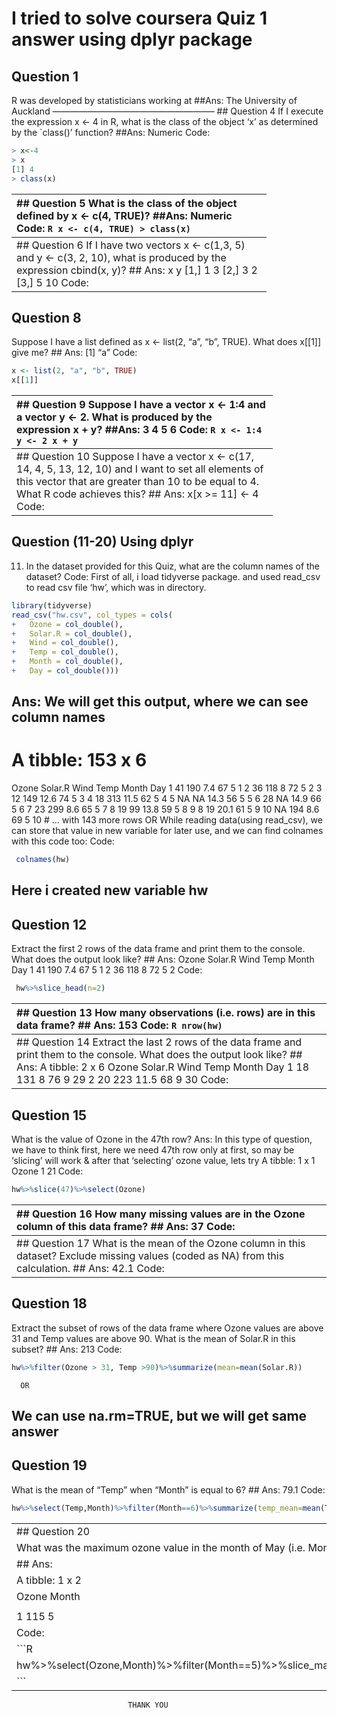 # I tried to solve coursera Quiz 1 answer using dplyr package
## Question 1
R was developed by statisticians working at
##Ans: The University of Auckland
--------------------------------------------------------
## Question 4
If I execute the expression x <- 4 in R, what is the class of the object 'x' as determined by the `class()' function?
##Ans: Numeric
Code:
```R
> x<-4
> x
[1] 4
> class(x)
```
--------------------------------------------------------
## Question 5
What is the class of the object defined by x <- c(4, TRUE)?
##Ans: Numeric
Code:
```R
x <- c(4, TRUE)
> class(x)
```
---------------------------------------------------------
## Question 6
If I have two vectors x <- c(1,3, 5) and y <- c(3, 2, 10), what is produced by the expression cbind(x, y)?
## Ans: 
x  y
[1,] 1  3
[2,] 3  2
[3,] 5 10
Code:
```R
x <- c(1,3, 5)
y <- c(3, 2, 10)
cbind(x, y)
```
----------------------------------------------------------
## Question 8
Suppose I have a list defined as x <- list(2, "a", "b", TRUE). What does x[[1]] give me?
## Ans: [1] "a"
Code:
```R
x <- list(2, "a", "b", TRUE)
x[[1]]
```
-----------------------------------------------------------
## Question 9
Suppose I have a vector x <- 1:4 and a vector y <- 2. What is produced by the expression x + y?
##Ans: 3 4 5 6
Code:
```R
x <- 1:4
y <- 2
x + y
```
-----------------------------------------------------------
## Question 10
Suppose I have a vector x <- c(17, 14, 4, 5, 13, 12, 10) and I want to set all elements of this vector that are greater than 10 to be equal to 4. What R code achieves this?
## Ans: x[x >= 11] <- 4
Code:
```R
x <- c(17, 14, 4, 5, 13, 12, 10)
x[x >= 11] <- 4
x
```
----------------------------------------------------------
## Question (11-20) Using dplyr
11. In the dataset provided for this Quiz, what are the column names of the dataset?
Code:
First of all, i load tidyverse package. and used read_csv to read csv file 'hw', which was in directory.
```R
library(tidyverse)
read_csv("hw.csv", col_types = cols(
+   Ozone = col_double(),
+   Solar.R = col_double(),
+   Wind = col_double(),
+   Temp = col_double(),
+   Month = col_double(),
+   Day = col_double()))
```
## Ans: We will get this output, where we can see column names
# A tibble: 153 x 6
   Ozone Solar.R  Wind  Temp Month   Day
   <dbl>   <dbl> <dbl> <dbl> <dbl> <dbl>
 1    41     190   7.4    67     5     1
 2    36     118   8      72     5     2
 3    12     149  12.6    74     5     3
 4    18     313  11.5    62     5     4
 5    NA      NA  14.3    56     5     5
 6    28      NA  14.9    66     5     6
 7    23     299   8.6    65     5     7
 8    19      99  13.8    59     5     8
 9     8      19  20.1    61     5     9
10    NA     194   8.6    69     5    10
# ... with 143 more rows
               OR
While reading data(using read_csv), we can store that value in new variable for later use, and we can find colnames with this code too:
Code:
```R
 colnames(hw)
```
Here i created new variable hw
--------------------------------------------------------------------------
## Question 12 
Extract the first 2 rows of the data frame and print them to the console. What does the output look like?
## Ans: 
  Ozone Solar.R  Wind  Temp Month   Day
  <dbl>   <dbl> <dbl> <dbl> <dbl> <dbl>
1    41     190   7.4    67     5     1
2    36     118   8      72     5     2
Code:
```R
 hw%>%slice_head(n=2)
```
-------------------------------------------------------------------------------
## Question 13
How many observations (i.e. rows) are in this data frame?
## Ans: 153
Code:
```R
nrow(hw)
```
-------------------------------------------------------------------------------    
## Question 14
Extract the last 2 rows of the data frame and print them to the console. What does the output look like?
## Ans: 
A tibble: 2 x 6
  Ozone Solar.R  Wind  Temp Month   Day
  <dbl>   <dbl> <dbl> <dbl> <dbl> <dbl>
1    18     131   8      76     9    29
2    20     223  11.5    68     9    30
Code:
```R
hw%>%slice_tail(n=2)
```
--------------------------------------------------------------------------------
## Question 15
What is the value of Ozone in the 47th row?
Ans: In this type of question, we have to think first, here we need 47th row only at first, so may be 'slicing' will work & after that 'selecting' ozone value, lets try
 A tibble: 1 x 1
  Ozone
  <dbl>
1    21
Code:
```R
hw%>%slice(47)%>%select(Ozone)
```
----------------------------------------------------------------------------------
## Question 16
How many missing values are in the Ozone column of this data frame?
## Ans: 37
Code:
```R
hw%>%summarize(count=sum(is.na(Ozone)))
```
count is not any function, that is just name given to column by user(me)
  
    OR
Make new variable by selecting only ozone column first
``` R
hw1%>%summarize(count=sum(is.na(Ozone)))
```
----------------------------------------------------------------------------------
## Question 17
What is the mean of the Ozone column in this dataset? Exclude missing values (coded as NA) from this calculation.
## Ans: 42.1
Code:
```R
hw1%>%summarize(mean=mean(Ozone, na.rm=TRUE))
```
Here, mean is name given by user (You can see two mean in code, one is just column name)
-------------------------------------------------------------------------------------
## Question 18
Extract the subset of rows of the data frame where Ozone values are above 31 and Temp values are above 90. What is the mean of Solar.R in this subset?
## Ans: 213
Code:
```R
hw%>%filter(Ozone > 31, Temp >90)%>%summarize(mean=mean(Solar.R))
```
      OR
We can use na.rm=TRUE, but we will get same answer
-------------------------------------------------------------------------------------
## Question 19
What is the mean of "Temp" when "Month" is equal to 6?
## Ans: 79.1
Code:
```R
hw%>%select(Temp,Month)%>%filter(Month==6)%>%summarize(temp_mean=mean(Temp,na.rm=T))
```
--------------------------------------------------------------------------------------
## Question 20
What was the maximum ozone value in the month of May (i.e. Month = 5)?
## Ans: 
A tibble: 1 x 2
  Ozone Month
  <dbl> <dbl>
1   115     5
Code:
```R
hw%>%select(Ozone,Month)%>%filter(Month==5)%>%slice_max(Ozone)
```
--------------------------------------------------------------------------------------
                              THANK YOU
    

